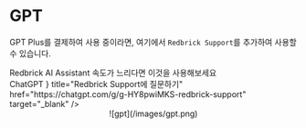 
# GPT

GPT Plus를 결제하여 사용 중이라면, 여기에서 `Redbrick Support`를 추가하여 사용할 수 있습니다.

<Callout type="info">
  Redbrick AI Assistant 속도가 느리다면 이것을 사용해보세요
</Callout>

<br />
<Cards.Card
  icon={
    <svg
      width="50"
      height="50"
      fill="none"
      xmlns="http://www.w3.org/2000/svg"
      strokeWidth="1.5"
      className="h-6 w-6"
      viewBox="-0.17090198558635983 0.482230148717937 41.14235318283891 40.0339509076386"
    >
      <text x="-9999" y="-9999">
        ChatGPT
      </text>
      <path
        d="M37.532 16.87a9.963 9.963 0 0 0-.856-8.184 10.078 10.078 0 0 0-10.855-4.835A9.964 9.964 0 0 0 18.306.5a10.079 10.079 0 0 0-9.614 6.977 9.967 9.967 0 0 0-6.664 4.834 10.08 10.08 0 0 0 1.24 11.817 9.965 9.965 0 0 0 .856 8.185 10.079 10.079 0 0 0 10.855 4.835 9.965 9.965 0 0 0 7.516 3.35 10.078 10.078 0 0 0 9.617-6.981 9.967 9.967 0 0 0 6.663-4.834 10.079 10.079 0 0 0-1.243-11.813zM22.498 37.886a7.474 7.474 0 0 1-4.799-1.735c.061-.033.168-.091.237-.134l7.964-4.6a1.294 1.294 0 0 0 .655-1.134V19.054l3.366 1.944a.12.12 0 0 1 .066.092v9.299a7.505 7.505 0 0 1-7.49 7.496zM6.392 31.006a7.471 7.471 0 0 1-.894-5.023c.06.036.162.099.237.141l7.964 4.6a1.297 1.297 0 0 0 1.308 0l9.724-5.614v3.888a.12.12 0 0 1-.048.103l-8.051 4.649a7.504 7.504 0 0 1-10.24-2.744zM4.297 13.62A7.469 7.469 0 0 1 8.2 10.333c0 .068-.004.19-.004.274v9.201a1.294 1.294 0 0 0 .654 1.132l9.723 5.614-3.366 1.944a.12.12 0 0 1-.114.01L7.04 23.856a7.504 7.504 0 0 1-2.743-10.237zm27.658 6.437l-9.724-5.615 3.367-1.943a.121.121 0 0 1 .113-.01l8.052 4.648a7.498 7.498 0 0 1-1.158 13.528v-9.476a1.293 1.293 0 0 0-.65-1.132zm3.35-5.043c-.059-.037-.162-.099-.236-.141l-7.965-4.6a1.298 1.298 0 0 0-1.308 0l-9.723 5.614v-3.888a.12.12 0 0 1 .048-.103l8.05-4.645a7.497 7.497 0 0 1 11.135 7.763zm-21.063 6.929l-3.367-1.944a.12.12 0 0 1-.065-.092v-9.299a7.497 7.497 0 0 1 12.293-5.756 6.94 6.94 0 0 0-.236.134l-7.965 4.6a1.294 1.294 0 0 0-.654 1.132l-.006 11.225zm1.829-3.943l4.33-2.501 4.332 2.5v5l-4.331 2.5-4.331-2.5V18z"
        fill="currentColor"
      />
    </svg>
  }
  title="Redbrick Support에 질문하기"
  href="https://chatgpt.com/g/g-HY8pwiMKS-redbrick-support"
  target="_blank"
/>

<br />
<center>![gpt](/images/gpt.png)</center>
